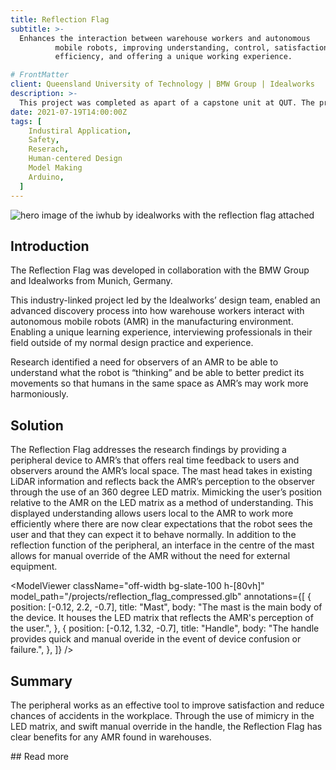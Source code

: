 ```yaml
---
title: Reflection Flag
subtitle: >-
  Enhances the interaction between warehouse workers and autonomous
          mobile robots, improving understanding, control, satisfaction, safety,
          efficiency, and offering a unique working experience.

# FrontMatter
client: Queensland University of Technology | BMW Group | Idealworks
description: >-
  This project was completed as apart of a capstone unit at QUT. The project was completed in collaboration with Idealworks and the BMW Group where I was given a grant to conduct reserach and apply my findings in to a design solution.
date: 2021-07-19T14:00:00Z
tags: [
    Industiral Application,
    Safety,
    Reserach,
    Human-centered Design
    Model Making
    Arduino,
  ]
---
```


![hero image of the iwhub by idealworks with the reflection flag attached](/projects/iwhub_hero.jpg)

## Introduction

The Reflection Flag was developed in collaboration with the BMW Group
and Idealworks from Munich, Germany.

This industry-linked project led by the Idealworks’ design team,
enabled an advanced discovery process into how warehouse workers
interact with autonomous mobile robots (AMR) in the manufacturing
environment. Enabling a unique learning experience, interviewing
professionals in their field outside of my normal design practice and
experience.

<InlineSection>
  <InlineSectionItem>
    Research identified a need for observers of an AMR to be able to understand
    what the robot is “thinking” and be able to better predict its movements so
    that humans in the same space as AMR’s may work more harmoniously.
  </InlineSectionItem>
  <InlineSectionItem>
    <ImageWithCaption
      alt="image of workers on a bmw production line."
      src="/posts/bmw_production.jpg"
      caption="Men in a BMW production line (BMW Group, 2021)"
    />
  </InlineSectionItem>
</InlineSection>

## Solution

The Reflection Flag addresses the research findings by providing a
peripheral device to AMR’s that offers real time feedback to users and
observers around the AMR’s local space. The mast head takes in
existing LiDAR information and reflects back the AMR’s perception to
the observer through the use of an 360 degree LED matrix. Mimicking
the user’s position relative to the AMR on the LED matrix as a method
of understanding. This displayed understanding allows users local to
the AMR to work more efficiently where there are now clear
expectations that the robot sees the user and that they can expect it
to behave normally. In addition to the reflection function of the
peripheral, an interface in the centre of the mast allows for manual
override of the AMR without the need for external equipment.

<ImageWithCaption
  alt="Proxemics diagram showing the different zones of personal space around the reflection flag"
  src="/posts/proxemics.png"
  caption="Proxemics diagram showing the different zones of personal space around the reflection flag"
/>


<ModelViewer
    className="off-width bg-slate-100 h-[80vh]"
    model_path="/projects/reflection_flag_compressed.glb"
    annotations={[
      {
        position: [-0.12, 2.2, -0.7],
        title: "Mast",
        body: "The mast is the main body of the device. It houses the LED matrix that reflects the AMR's perception of the user.",
      },
      {
        position: [-0.12, 1.32, -0.7],
        title: "Handle",
        body: "The handle provides quick and manual overide in the event of device confusion or failure.",
      },
    ]}
  />

## Summary

The peripheral works as an effective tool to improve satisfaction and
reduce chances of accidents in the workplace. Through the use of
mimicry in the LED matrix, and swift manual override in the handle,
the Reflection Flag has clear benefits for any AMR found in
warehouses.


<Section>
  ## Read more
  <ExternalLink
    href="https://www.dropbox.com/s/qc31gbp5kmqrtqx/Final%20Research%20Report%20Designed%20Document-C.pdf?dl=0"
    emoji="📁"
    description="Read the research report"
  />
  <ExternalLink
    href="https://www.dropbox.com/s/7fciujqt3b122vl/CapstoneVideo-Render-Final.mp4?dl=0"
    emoji="📺"
    description="Watch the video"
  />
  <ExternalLink
    href="https://www.dropbox.com/s/zmsqbazodajv42t/Capstone%20DDR%2C%20ID7%202.pdf?dl=0"
    emoji="📒"
    description="Explore the DDR"
  />
</Section>
